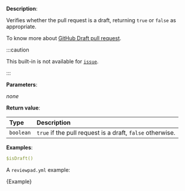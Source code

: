 
**Description**:

Verifies whether the pull request is a draft, returning `true` or `false` as appropriate.

To know more about [GitHub Draft pull request](https://github.blog/2019-02-14-introducing-draft-pull-requests/).

:::caution

This built-in is not available for [`issue`](/guides/syntax#workflow).

:::

**Parameters**:

_none_

**Return value**:

| Type      | Description                                               |
| :-------- | :-------------------------------------------------------- |
| `boolean` | `true` if the pull request is a draft, `false` otherwise. |

**Examples**:

```yml
$isDraft()
```

A `reviewpad.yml` example:

<CodeBlock language="yml" title="reviewpad.yml">{Example}</CodeBlock>
